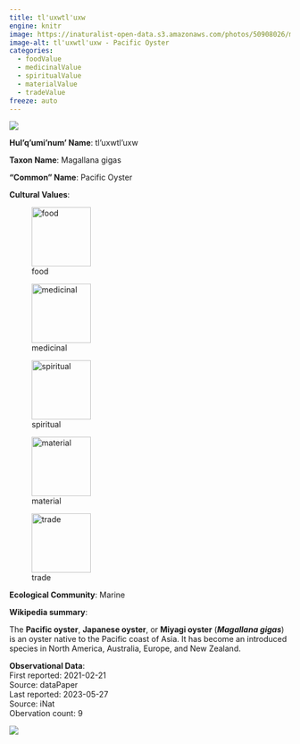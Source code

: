 ```yaml
---
title: tl'uxwtl'uxw
engine: knitr
image: https://inaturalist-open-data.s3.amazonaws.com/photos/50908026/medium.jpg
image-alt: tl'uxwtl'uxw - Pacific Oyster
categories:
  - foodValue
  - medicinalValue
  - spiritualValue
  - materialValue
  - tradeValue
freeze: auto
---
```

![](https://inaturalist-open-data.s3.amazonaws.com/photos/50908026/medium.jpg){fig-alt="tl'uxwtl'uxw - Pacific Oyster"}

**Hul'q'umi'num' Name**: tl'uxwtl'uxw



**Taxon Name**: Magallana gigas

**"Common" Name**: Pacific Oyster

**Cultural Values**:  

::: {layout-nrow=1 style="width:60%"}
![food](/files/food.svg){width=106px}

![medicinal](/files/medicinal.svg){width=106px}

![spiritual](/files/spiritual.svg){width=106px}

![material](/files/material.svg){width=106px}

![trade](/files/trade.svg){width=106px}
:::

**Ecological Community**: Marine

**Wikipedia summary**:  
<p class="mw-empty-elt"><p>The <b>Pacific oyster</b>, <b>Japanese oyster</b>, or <b>Miyagi oyster</b> (<i><b>Magallana gigas</b></i>)  is an oyster native to the Pacific coast of Asia. It has become an introduced species in North America, Australia, Europe, and New Zealand.

**Observational Data**:   
First reported: 2021-02-21  
Source: dataPaper  
Last reported: 2023-05-27  
Source: iNat  
Obervation count: 9

![](community_dist.png)
